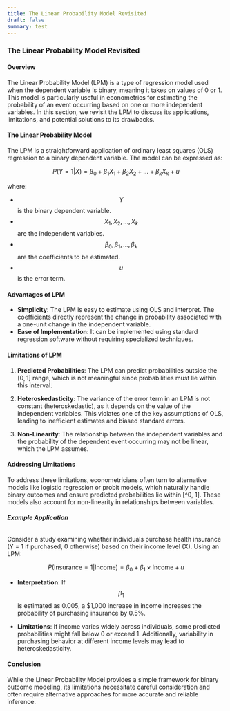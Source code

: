 ```yaml
---
title: The Linear Probability Model Revisited
draft: false
summary: test
---
```



<TOCInline toc={props.toc} asDisclosure />

### The Linear Probability Model Revisited

#### **Overview**

The Linear Probability Model (LPM) is a type of regression model used when the dependent variable is binary, meaning it takes on values of 0 or 1. This model is particularly useful in econometrics for estimating the probability of an event occurring based on one or more independent variables. In this section, we revisit the LPM to discuss its applications, limitations, and potential solutions to its drawbacks.

#### **The Linear Probability Model**

The LPM is a straightforward application of ordinary least squares (OLS) regression to a binary dependent variable. The model can be expressed as:

$$
P(Y = 1 | X) = \beta_0 + \beta_1 X_1 + \beta_2 X_2 + \ldots + \beta_k X_k + u
$$

where:

- $$ Y $$ is the binary dependent variable.
- $$ X_1, X_2, \ldots, X_k $$ are the independent variables.
- $$ \beta_0, \beta_1, \ldots, \beta_k $$ are the coefficients to be estimated.
- $$ u $$ is the error term.

#### **Advantages of LPM**

- **Simplicity**: The LPM is easy to estimate using OLS and interpret. The coefficients directly represent the change in probability associated with a one-unit change in the independent variable.
- **Ease of Implementation**: It can be implemented using standard regression software without requiring specialized techniques.

#### **Limitations of LPM**

1. **Predicted Probabilities**: The LPM can predict probabilities outside the $[0, 1]$ range, which is not meaningful since probabilities must lie within this interval.

2. **Heteroskedasticity**: The variance of the error term in an LPM is not constant (heteroskedastic), as it depends on the value of the independent variables. This violates one of the key assumptions of OLS, leading to inefficient estimates and biased standard errors.

3. **Non-Linearity**: The relationship between the independent variables and the probability of the dependent event occurring may not be linear, which the LPM assumes.

#### **Addressing Limitations**

To address these limitations, econometricians often turn to alternative models like logistic regression or probit models, which naturally handle binary outcomes and ensure predicted probabilities lie within [^0, 1]. These models also account for non-linearity in relationships between variables.

###### **Example Application**

Consider a study examining whether individuals purchase health insurance (Y = 1 if purchased, 0 otherwise) based on their income level (X). Using an LPM:

$$
P(\text{Insurance} = 1 | \text{Income}) = \beta_0 + \beta_1 \times \text{Income} + u
$$

- **Interpretation**: If $$\beta_1$$ is estimated as 0.005, a $1,000 increase in income increases the probability of purchasing insurance by 0.5%.

- **Limitations**: If income varies widely across individuals, some predicted probabilities might fall below 0 or exceed 1. Additionally, variability in purchasing behavior at different income levels may lead to heteroskedasticity.

#### **Conclusion**

While the Linear Probability Model provides a simple framework for binary outcome modeling, its limitations necessitate careful consideration and often require alternative approaches for more accurate and reliable inference.

[^1]: https://ppl-ai-file-upload.s3.amazonaws.com/web/direct-files/30626316/2be59c8f-ac44-43e7-a595-38c5bea42df7/Jeffrey_M_Wooldridge_Introductory_Econometrics_A_Modern_Approach.pdf
[^2]: https://murraylax.org/rtutorials/linearprob.html
[^3]: https://www.econometrics-with-r.org/11.1-binary-dependent-variables-and-the-linear-probability-model.html
[^4]: https://homework.study.com/explanation/1-what-are-the-two-disadvantages-of-the-linear-probability-model-2-how-do-logit-and-probit-models-solve-the-two-disadvantages-of-the-plm-3-in-the-plm-the-response-probability-is-a-linear-in-a-set.html
[^5]: https://spureconomics.com/linear-probability-model-lpm-meaning-and-problems/
[^6]: https://ideas.repec.org/p/boc/scon20/1.html
[^7]: https://arxiv.org/abs/2308.15338
